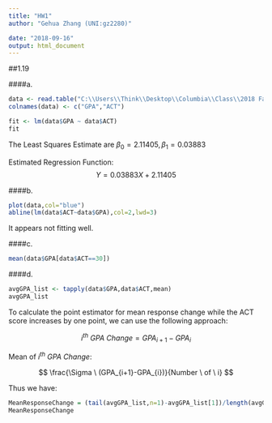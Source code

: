 ---
title: "HW1"
author: "Gehua Zhang (UNI:gz2280)"

date: "2018-09-16"
output: html_document
---

##1.19

####a.
```{r}
data <- read.table("C:\\Users\\Think\\Desktop\\Columbia\\Class\\2018 Fall\\LinReg\\Datasets\\Data Sets\\Chapter  1 Data Sets\\CH01PR19.txt", header=FALSE)
colnames(data) <- c("GPA","ACT")

fit <- lm(data$GPA ~ data$ACT)
fit
```

The Least Squares Estimate are $\beta_{0} = 2.11405, \beta_{1} = 0.03883$ 

Estimated Regression Function:
$$
Y =  0.03883X+2.11405
$$

####b. 
```{r}

plot(data,col="blue")
abline(lm(data$ACT~data$GPA),col=2,lwd=3)

```

It appears not fitting well.

####c.
```{r}
mean(data$GPA[data$ACT==30])
```

####d.

```{r}
avgGPA_list <- tapply(data$GPA,data$ACT,mean)
avgGPA_list

```
To calculate the point estimator for mean response change while the ACT score increases by one point, we can use the following approach:


$$
i^{th}\ GPA\ Change = GPA_{i+1}-GPA_{i}
$$

Mean of $i^{th}\ GPA \ Change$:

$$
\frac{\Sigma \ (GPA_{i+1}-GPA_{i})}{Number \ of \ i}
$$

Thus we have:

```{r}
MeanResponseChange = (tail(avgGPA_list,n=1)-avgGPA_list[1])/length(avgGPA_list)
MeanResponseChange

```








